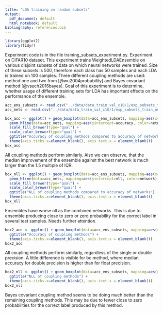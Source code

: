 ```yaml
---
title: "LDA training on random subsets"
output:
  pdf_document: default
  html_notebook: default
bibliography: references.bib 
---
```


```r
library(ggplot2)
library(tidyr)
```

Experiment code is in the file training_subsets_experiment.py.
Experiment on CIFAR10 dataset.
This experiment trains WeightedLDAEnsemble on various disjoint subsets of data on which neural networks were trained. Size of these subsets is 500, therefore each class has 50 samples and each LDA is trained on 100 samples. Three different coupling methods are used: method one and two from [@wu2004probability] and Bayes covariant method [@vsuch2016bayes]. Goal of this experiment is to determine, whether usage of different training sets for LDA has important effects on the performance of the ensemble.

```r
acc_ens_subsets <- read.csv("../data/data_train_val_c10/1/exp_subsets_train_outputs/accuracies.csv")
acc_nets <- read.csv("../data/data_train_val_c10/1/exp_subsets_train_outputs/net_accuracies.csv")
```


```r
box_acc <- ggplot() + geom_boxplot(data=acc_ens_subsets, mapping=aes(x=method, y=accuracy, fill=method)) +
  geom_hline(data=acc_nets, mapping=aes(yintercept=accuracy, color=network), size=1) +
  scale_fill_brewer(type="qual") +
  scale_color_brewer(type="qual") +
  ggtitle("Accuracy of coupling methods compared to accuracy of networks") + 
  theme(axis.ticks.x=element_blank(), axis.text.x = element_blank())
box_acc
```
All coupling methods perform similarly. Also we can observe, that the median improvement of the ensemble against the best network is much larger than the 1.5 multiple of IQR.

```r
box_nll <- ggplot() + geom_boxplot(data=acc_ens_subsets, mapping=aes(x=method, y=nll, fill=method)) +
  geom_hline(data=acc_nets, mapping=aes(yintercept=nll, color=network), size=1) +
  scale_fill_brewer(type="qual") +
  scale_color_brewer(type="qual") +
  ggtitle("NLL of coupling methods compared to accuracy of networks") +
  theme(axis.ticks.x=element_blank(), axis.text.x = element_blank())
box_nll
```
Ensembles have worse nll as the combined networks. This is due to ensemble producing close to zero or zero probability for the correct label in several test samples. Needs further attention. 

```r
box2_acc <- ggplot() + geom_boxplot(data=acc_ens_subsets, mapping=aes(x=method, y=accuracy, fill=method)) +
  ggtitle("Accuracy of coupling methods") + 
  theme(axis.ticks.x=element_blank(), axis.text.x = element_blank())
box2_acc
```
All coupling methods perform similarly, regardless of the single or double precision. A little difference is visible for bc method, where median accuracy for double precision is higher than for float precision.

```r
box2_nll <- ggplot() + geom_boxplot(data=acc_ens_subsets, mapping=aes(x=method, y=nll, fill=method)) +
  ggtitle("NLL of coupling methods") +
  theme(axis.ticks.x=element_blank(), axis.text.x = element_blank())
box2_nll
```
Bayes covariant coupling method seems to be doing much better than the remaining coupling methods. This may be due to fewer close to zero probabilities for the correct label produced by this method.
